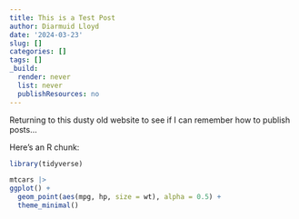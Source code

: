 ```yaml
---
title: This is a Test Post
author: Diarmuid Lloyd
date: '2024-03-23'
slug: []
categories: []
tags: []
_build:
  render: never
  list: never
  publishResources: no
---
```


Returning to this dusty old website to see if I can remember how to publish posts...

Here's an R chunk:


```r
library(tidyverse)

mtcars |> 
ggplot() +
  geom_point(aes(mpg, hp, size = wt), alpha = 0.5) +
  theme_minimal()

```

